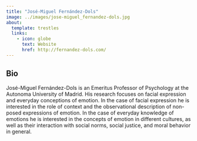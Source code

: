 ```yaml
---
title: "José-Miguel Fernández-Dols"
image: ../images/jose-miguel_fernandez-dols.jpg
about:
  template: trestles
  links:
    - icon: globe
      text: Website
      href: http://fernandez-dols.com/
---
```


## Bio

José-Miguel Fernández-Dols is an Emeritus Professor of Psychology at the Autonoma University of Madrid. His research focuses on facial expression and everyday conceptions of emotion. In the case of facial expression he is interested in the role of context and the observational description of non-posed expressions of emotion. In the case of everyday knowledge of emotions he is interested in the concepts of emotion in different cultures, as well as their interaction with social norms, social justice, and moral behavior in general.
